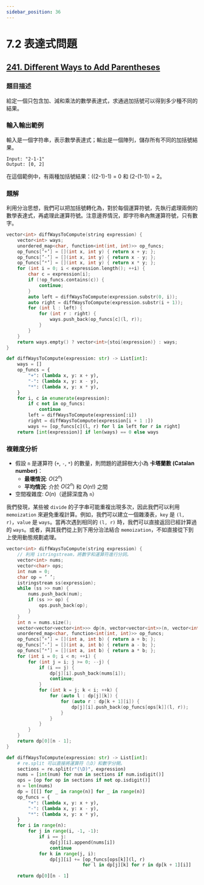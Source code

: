 ```yaml
---
sidebar_position: 36
---
```


# 7.2 表達式問題

## [241. Diﬀerent Ways to Add Parentheses](https://leetcode.com/problems/different-ways-to-add-parentheses/)

### 題目描述

給定一個只包含加、減和乘法的數學表達式，求通過加括號可以得到多少種不同的結果。

### 輸入輸出範例

輸入是一個字符串，表示數學表達式；輸出是一個陣列，儲存所有不同的加括號結果。

```
Input: "2-1-1"
Output: [0, 2]
```

在這個範例中，有兩種加括號結果：((2-1)-1) = 0 和 (2-(1-1)) = 2。

### 題解

利用分治思想，我們可以把加括號轉化為，對於每個運算符號，先執行處理兩側的數學表達式，再處理此運算符號。注意邊界情況，即字符串內無運算符號，只有數字。

<Tabs>
<TabItem value="cpp" label="C++">

```cpp
vector<int> diffWaysToCompute(string expression) {
    vector<int> ways;
    unordered_map<char, function<int(int, int)>> op_funcs;
    op_funcs[’+’] = [](int x, int y) { return x + y; };
    op_funcs[’-’] = [](int x, int y) { return x - y; };
    op_funcs[’*’] = [](int x, int y) { return x * y; };
    for (int i = 0; i < expression.length(); ++i) {
        char c = expression[i];
        if (!op_funcs.contains(c)) {
            continue;
        }
        auto left = diffWaysToCompute(expression.substr(0, i));
        auto right = diffWaysToCompute(expression.substr(i + 1));
        for (int l : left) {
            for (int r : right) {
                ways.push_back(op_funcs[c](l, r));
            }
        }
    }
    return ways.empty() ? vector<int>{stoi(expression)} : ways;
}
```

</TabItem>
<TabItem value="py" label="Python">

```py
def diffWaysToCompute(expression: str) -> List[int]:
    ways = []
    op_funcs = {
        "+": (lambda x, y: x + y),
        "-": (lambda x, y: x - y),
        "*": (lambda x, y: x * y),
    }
    for i, c in enumerate(expression):
        if c not in op_funcs:
            continue
        left = diffWaysToCompute(expression[:i])
        right = diffWaysToCompute(expression[i + 1 :])
        ways += [op_funcs[c](l, r) for l in left for r in right]
    return [int(expression)] if len(ways) == 0 else ways
```

</TabItem>

</Tabs>

### 複雜度分析
- 假設 `n` 是運算符 (`+`, `-`, `*`) 的數量，則問題的遞歸樹大小為 **卡塔蘭數 (Catalan number)**：
  - **最壞情況**: $O(2^n)$
  - **平均情況**: 介於 $O(2^n)$ 和 $O(n!)$ 之間
- 空間複雜度: $O(n)$（遞歸深度為 `n`）


我們發現，某些被 `divide` 的子字串可能重複出現多次，因此我們可以利用 `memoization` 來避免重複計算。例如，我們可以建立一個雜湊表，`key` 是 `(l, r)`，`value` 是 `ways`。當再次遇到相同的 `(l, r)` 時，我們可以直接返回已經計算過的 `ways`。或者，與其我們從上到下用分治法結合 `memoization`，不如直接從下到上使用動態規劃處理。

<Tabs>
<TabItem value="cpp" label="C++">

```cpp
vector<int> diffWaysToCompute(string expression) {
    // 利用 istringstream，將數字和運算符進行分詞。
    vector<int> nums;
    vector<char> ops;
    int num = 0;
    char op = ’ ’;
    istringstream ss(expression);
    while (ss >> num) {
        nums.push_back(num);
        if (ss >> op) {
            ops.push_back(op);
        }
    }
    int n = nums.size();
    vector<vector<vector<int>>> dp(n, vector<vector<int>>(n, vector<int>()));
    unordered_map<char, function<int(int, int)>> op_funcs;
    op_funcs[’+’] = [](int a, int b) { return a + b; };
    op_funcs[’-’] = [](int a, int b) { return a - b; };
    op_funcs[’*’] = [](int a, int b) { return a * b; };
    for (int i = 0; i < n; ++i) {
        for (int j = i; j >= 0; --j) {
            if (i == j) {
                dp[j][i].push_back(nums[i]);
                continue;
            }
            for (int k = j; k < i; ++k) {
                for (auto l : dp[j][k]) {
                    for (auto r : dp[k + 1][i]) {
                        dp[j][i].push_back(op_funcs[ops[k]](l, r));
                    }
                }
            }
        }
    }
    return dp[0][n - 1];
}
```

</TabItem>
<TabItem value="py" label="Python">

```py
def diffWaysToCompute(expression: str) -> List[int]:
    # re.split 可以直接將運算符（\D）和數字分開。
    sections = re.split(r"(\D)", expression)
    nums = [int(num) for num in sections if num.isdigit()]
    ops = [op for op in sections if not op.isdigit()]
    n = len(nums)
    dp = [[[] for _ in range(n)] for _ in range(n)]
    op_funcs = {
        "+": (lambda x, y: x + y),
        "-": (lambda x, y: x - y),
        "*": (lambda x, y: x * y),
    }
    for i in range(n):
        for j in range(i, -1, -1):
            if i == j:
                dp[j][i].append(nums[i])
                continue
            for k in range(j, i):
                dp[j][i] += [op_funcs[ops[k]](l, r)
                            for l in dp[j][k] for r in dp[k + 1][i]]

    return dp[0][n - 1]
             
```

</TabItem>

</Tabs>